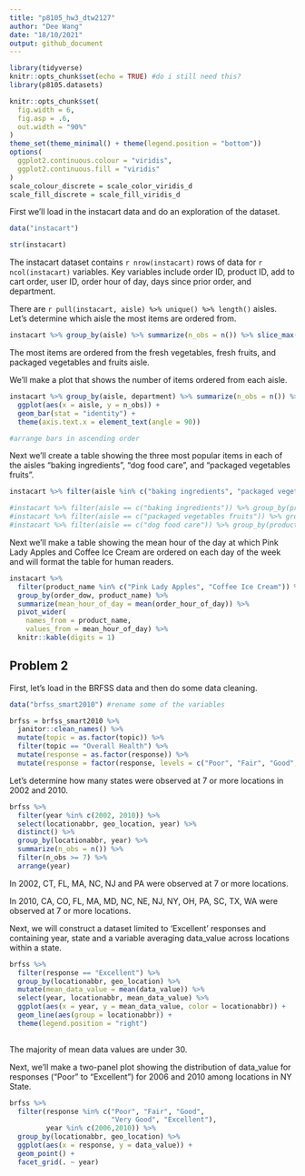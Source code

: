 ```yaml
---
title: "p8105_hw3_dtw2127"
author: "Dee Wang"
date: "18/10/2021"
output: github_document
---
```


```r
library(tidyverse)
knitr::opts_chunk$set(echo = TRUE) #do i still need this?
library(p8105.datasets)

knitr::opts_chunk$set(
  fig.width = 6,
  fig.asp = .6,
  out.width = "90%"
)
theme_set(theme_minimal() + theme(legend.position = "bottom"))
options(
  ggplot2.continuous.colour = "viridis",
  ggplot2.continuous.fill = "viridis"
)
scale_colour_discrete = scale_color_viridis_d
scale_fill_discrete = scale_fill_viridis_d

```

First we'll load in the instacart data and do an exploration of the dataset.

```r
data("instacart")

str(instacart)
```

The instacart dataset contains `r nrow(instacart)` rows of data for `r ncol(instacart)` variables. Key variables include order ID, product ID, add to cart order, user ID, order hour of day, days since prior order, and department. 

There are `r pull(instacart, aisle) %>% unique() %>% length()` aisles. Let's determine which aisle the most items are ordered from. 

```r
instacart %>% group_by(aisle) %>% summarize(n_obs = n()) %>% slice_max(n_obs, n=3)
```
The most items are ordered from the fresh vegetables, fresh fruits, and packaged vegetables and fruits aisle.  

We'll make a plot that shows the number of items ordered from each aisle. 

```r

instacart %>% group_by(aisle, department) %>% summarize(n_obs = n()) %>% filter(n_obs > 10000) %>% 
  ggplot(aes(x = aisle, y = n_obs)) + 
  geom_bar(stat = "identity") +
  theme(axis.text.x = element_text(angle = 90))

#arrange bars in ascending order
```

Next we'll create a table showing the three most popular items in each of the aisles "baking ingredients", "dog food care", and "packaged vegetables fruits".

```r
instacart %>% filter(aisle %in% c("baking ingredients", "packaged vegetables fruits", "dog food care")) %>% group_by(aisle, product_name) %>% summarize(n_obs = n()) %>% slice_max(order_by = n_obs, n = 3) %>% knitr::kable()

#instacart %>% filter(aisle == c("baking ingredients")) %>% group_by(product_name) %>% summarize(n_obs = n()) %>% slice_max(order_by = n_obs, n = 3) %>% knitr::kable()
#instacart %>% filter(aisle == c("packaged vegetables fruits")) %>% group_by(product_name) %>% summarize(n_obs = n()) %>% slice_max(order_by = n_obs, n = 3) %>% knitr::kable()
#instacart %>% filter(aisle == c("dog food care")) %>% group_by(product_name) %>% summarize(n_obs = n()) %>% slice_max(order_by = n_obs, n = 3) %>% knitr::kable()

```

Next we'll make a table showing the mean hour of the day at which Pink Lady Apples and Coffee Ice Cream are ordered on each day of the week and will format the table for human readers. 


```r
instacart %>% 
  filter(product_name %in% c("Pink Lady Apples", "Coffee Ice Cream")) %>% 
  group_by(order_dow, product_name) %>% 
  summarize(mean_hour_of_day = mean(order_hour_of_day)) %>% 
  pivot_wider(
    names_from = product_name, 
    values_from = mean_hour_of_day) %>% 
  knitr::kable(digits = 1)
```

## Problem 2

First, let's load in the BRFSS data and then do some data cleaning. 

```r
data("brfss_smart2010") #rename some of the variables

brfss = brfss_smart2010 %>% 
  janitor::clean_names() %>% 
  mutate(topic = as.factor(topic)) %>%
  filter(topic == "Overall Health") %>%
  mutate(response = as.factor(response)) %>% 
  mutate(response = factor(response, levels = c("Poor", "Fair", "Good", "Very Good", "Excellent")))
```

Let's determine how many states were observed at 7 or more locations in 2002 and 2010. 

```r
brfss %>% 
  filter(year %in% c(2002, 2010)) %>% 
  select(locationabbr, geo_location, year) %>% 
  distinct() %>% 
  group_by(locationabbr, year) %>% 
  summarize(n_obs = n()) %>%
  filter(n_obs >= 7) %>% 
  arrange(year)
```
In 2002, CT, FL, MA, NC, NJ and PA were observed at 7 or more locations. 

In 2010, CA, CO, FL, MA, MD, NC, NE, NJ, NY, OH, PA, SC, TX, WA were observed at 7 or more locations. 

Next, we will construct a dataset limited to 'Excellent' responses and containing year, state and a variable averaging data_value across locations within a state. 

```r
brfss %>%
  filter(response == "Excellent") %>% 
  group_by(locationabbr, geo_location) %>% 
  mutate(mean_data_value = mean(data_value)) %>% 
  select(year, locationabbr, mean_data_value) %>% 
  ggplot(aes(x = year, y = mean_data_value, color = locationabbr)) + 
  geom_line(aes(group = locationabbr)) +
  theme(legend.position = "right")
  
```

The majority of mean data values are under 30. 

Next, we'll make a two-panel plot showing the distribution of data_value for responses ("Poor" to "Excellent") for 2006 and 2010 among locations in NY State.

```r
brfss %>% 
  filter(response %in% c("Poor", "Fair", "Good",
                         "Very Good", "Excellent"),
         year %in% c(2006,2010)) %>% 
  group_by(locationabbr, geo_location) %>% 
  ggplot(aes(x = response, y = data_value)) + 
  geom_point() + 
  facet_grid(. ~ year)
```

